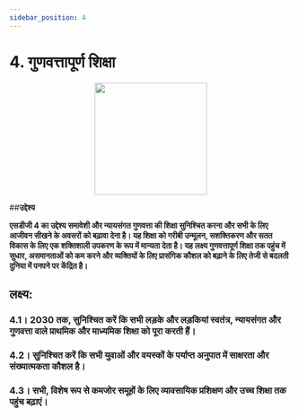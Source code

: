 ```yaml
---
sidebar_position: 4
---
```

# 4. गुणवत्तापूर्ण शिक्षा

<p align="center"><img src="https://www.un.org/sustainabledevelopment/wp-content/uploads/2019/08/E-Goal-04-1024x1024.png" width="200" height="200"/></p>

##**उद्देश्य**

**एसडीजी 4 का उद्देश्य समावेशी और न्यायसंगत गुणवत्ता की शिक्षा सुनिश्चित करना और सभी के लिए आजीवन सीखने के अवसरों को बढ़ावा देना है। यह शिक्षा को गरीबी उन्मूलन, सशक्तिकरण और सतत विकास के लिए एक शक्तिशाली उपकरण के रूप में मान्यता देता है। यह लक्ष्य गुणवत्तापूर्ण शिक्षा तक पहुंच में सुधार, असमानताओं को कम करने और व्यक्तियों के लिए प्रासंगिक कौशल को बढ़ाने के लिए तेजी से बदलती दुनिया में पनपने पर केंद्रित है।**

 ## लक्ष्य: 

 ### 4.1। 2030 तक, सुनिश्चित करें कि सभी लड़के और लड़कियां स्वतंत्र, न्यायसंगत और गुणवत्ता वाले प्राथमिक और माध्यमिक शिक्षा को पूरा करती हैं। 

 ### 4.2। सुनिश्चित करें कि सभी युवाओं और वयस्कों के पर्याप्त अनुपात में साक्षरता और संख्यात्मकता कौशल है। 

 ### 4.3। सभी, विशेष रूप से कमजोर समूहों के लिए व्यावसायिक प्रशिक्षण और उच्च शिक्षा तक पहुंच बढ़ाएं।